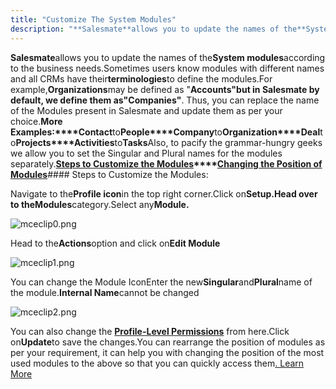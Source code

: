 ```yaml
---
title: "Customize The System Modules"
description: "**Salesmate**allows you to update the names of the**System modules**according to the business needs.Sometimes users know modules with different names"
---
```


**Salesmate**allows you to update the names of the**System modules**according to the business needs.Sometimes users know modules with different names and all CRMs have their**terminologies**to define the modules.For example,**Organizations**may be defined as "**Accounts"**but in Salesmate by default, we define them as**"Companies"**. Thus, you can replace the name of the Modules present in Salesmate and update them as per your choice.**More Examples:****Contact**to**People****Company**to**Organization****Deal**to**Projects****Activities**to**Tasks**Also, to pacify the grammar-hungry geeks we allow you to set the Singular and Plural names for the modules separately.**[Steps to Customize the Modules](https://support.salesmate.io/hc/en-us/articles/10455763551513-Customize-The-System-Modules#h_01GJMQ9A4DMSK75J9MJVKSPQC7)****[Changing the Position of Modules](https://support.salesmate.io/hc/en-us/articles/10455763551513-Customize-The-System-Modules#h_01GJMQ9JJ9AK05DMV77Z7JXVSF)**#### Steps to Customize the Modules:

Navigate to the**Profile icon**in the top right corner.Click on**Setup.**Head over to the**Modules**category.Select any**Module.**

![mceclip0.png](./images/mceclip0.png)

Head to the**Actions**option and click on**Edit Module**

![mceclip1.png](./images/mceclip1.png)

You can change the Module IconEnter the new**Singular**and**Plural**name of the module.**Internal Name**cannot be changed

![mceclip2.png](./images/mceclip2.png)

You can also change the [**Profile-Level Permissions**](https://support.salesmate.io/hc/en-us/articles/19326369490457-Managing-Profile-Permissions-in-Salesmate) from here.Click on**Update**to save the changes.You can rearrange the position of modules as per your requirement, it can help you with changing the position of the most used modules to the above so that you can quickly access them[. Learn More](https://support.salesmate.io/hc/en-us/articles/22662227241113-How-to-Customize-the-Sidebar)
